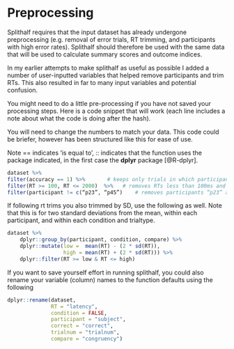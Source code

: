 # Preprocessing

Splithalf requires that the input dataset has already undergone preprocessing (e.g. removal of error trials, RT trimming, and participants with high error rates). Splithalf should therefore be used with the same data that will be used to calculate summary scores and outcome indices. 

In my earlier attempts to make splithalf as useful as possible I added a number of user-inputted variables that helped remove participants and trim RTs. This also resulted in far to many input variables and potential confusion.

You might need to do a little pre-processing if you have not saved your processing steps. Here is a code snippet that will work (each line includes a note about what the code is doing after the hash).

You will need to change the numbers to match your data. This code could be briefer, however has been structured like this for ease of use.

Note == indicates ‘is equal to’, :: indicates that the function uses the package indicated, in the first case the **dplyr** package [@R-dplyr].



```r
dataset %>%    
filter(accuracy == 1) %>%       # keeps only trials in which participants made an accurate response
filter(RT >= 100, RT <= 2000)  %>%   # removes RTs less than 100ms and greater than 2000ms
filter(participant != c(“p23”, “p45”)    # removes participants “p23” and “p45”
```


If following rt trims you also trimmed by SD, use the following as well. Note that this is for two standard deviations from the mean, within each participant, and within each condition and trialtype.

```r
dataset %>%    
    dplyr::group_by(participant, condition, compare) %>%
    dplyr::mutate(low =  mean(RT) - (2 * sd(RT)),
                  high = mean(RT) + (2 * sd(RT))) %>%
    dplyr::filter(RT >= low & RT <= high)
```

If you want to save yourself effort in running splithalf, you could also rename your variable (column) names to the function defaults using the following

```r
dplyr::rename(dataset,
              RT = "latency",
              condition = FALSE,
              participant = "subject",
              correct = "correct",
              trialnum = "trialnum",
              compare = "congruency")
```



